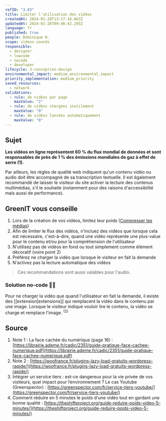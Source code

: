 ```yaml
---
refID: "3.03"
title: Limiter l'utilisation des vidéos
createdAt: 2024-01-20T13:17:16.663Z
updatedAt: 2024-01-26T09:46:42.295Z
language: fr
published: true
people: Dominique N.
scope: videos-sounds
responsible:
  - designer
  - lowcode
  - nocode
  - developer
lifecycle: 3-conception-design
environmental_impact: medium_environmental_impact
priority_implementation: medium_priority
saved_resources:
  - network
validations:
  - rule: de vidéos par page
    maxValue: "2"
  - rule: de vidéos chargées inutilement
    maxValue: "0"
  - rule: de vidéos lancées automatiquement
    maxValue: "0"
---
```


## Sujet

**Les vidéos en ligne représentent 60 % du flux mondial de données et sont responsables de près de 1 % des émissions mondiales de gaz à effet de serre (1).**

Par ailleurs, les règles de qualité web indiquent qu'un contenu vidéo ou audio doit être accompagné de sa transcription textuelle. Il est également recommandé de laisser le visiteur du site activer la lecture des contenus multimédias, s'il le souhaite (notamment pour des raisons d'accessibilité mais aussi de performance).

## GreenIT vous conseille

1. Lors de la création de vos vidéos, limitez leur poids ([Compresser les médias](./WP_5.01-compresser-les-medias.md))
2. Afin de limiter le flux des vidéos, n'incluez des vidéos que lorsque cela est nécessaire, c'est-à-dire, quand une vidéo représente une plus-value pour le contenu et/ou pour la compréhension de l'utilisateur
3. N'utilisez pas de vidéos en fond ou tout simplement comme élément décoratif (voire point 2)
4. Préférez ne charger la vidéo que lorsque le visiteur en fait la demande
5. N'activez pas la lecture automatique des vidéos

> Ces recommandations sont aussi valables pour l'audio.

### Solution no-code 🌱🌱

Pour ne charger la vidéo que quand l'utilisateur en fait la demande, il existe des \[\[extension|extensions]] qui remplacent la vidéo dans le contenu par une image. Lorsque le visiteur indique vouloir lire le contenu, la vidéo se charge et remplace l'image. <sup>(2)</sup>

## Source

1. Note 1 : La face cachée du numérique (page 16) : [https://librairie.ademe.fr/cadic/2351/guide-pratique-face-cachee-numerique.pdf](https://librairie.ademe.fr/cadic/2351/guide-pratique-face-cachee-numerique.pdf)
2. Note 2 : [https://woofrance.fr/plugins-lazy-load-gratuits-wordpress-rapide/](https://woofrance.fr/plugins-lazy-load-gratuits-wordpress-rapide/)
3. Intégrer un service tiers : est-ce dangereux pour la vie privée de vos visiteurs, quel impact pour l’environnement ? Le cas Youtube (Greenspector) : [https://greenspector.com/fr/service-tiers-youtube/](https://greenspector.com/fr/service-tiers-youtube/)
4. Comment réduire en 5 minutes le poids d'une vidéo tout en gardant une bonne qualité : [https://theshiftproject.org/guide-reduire-poids-video-5-minutes/](https://theshiftproject.org/guide-reduire-poids-video-5-minutes/)
